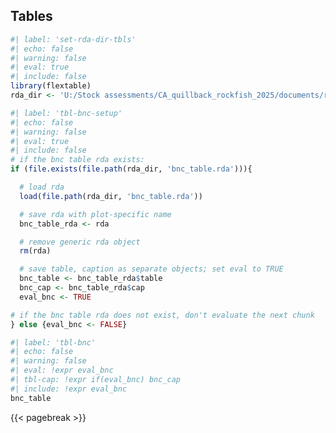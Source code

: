## Tables {#sec-tables}
 
```r
#| label: 'set-rda-dir-tbls'
#| echo: false 
#| warning: false 
#| eval: true 
#| include: false
library(flextable)
rda_dir <- 'U:/Stock assessments/CA_quillback_rockfish_2025/documents/rda_files'
``` 

```r
#| label: 'tbl-bnc-setup'
#| echo: false 
#| warning: false 
#| eval: true 
#| include: false
# if the bnc table rda exists:
if (file.exists(file.path(rda_dir, 'bnc_table.rda'))){

  # load rda
  load(file.path(rda_dir, 'bnc_table.rda'))

  # save rda with plot-specific name
  bnc_table_rda <- rda

  # remove generic rda object
  rm(rda)

  # save table, caption as separate objects; set eval to TRUE
  bnc_table <- bnc_table_rda$table
  bnc_cap <- bnc_table_rda$cap
  eval_bnc <- TRUE

# if the bnc table rda does not exist, don't evaluate the next chunk
} else {eval_bnc <- FALSE}
``` 

```r
#| label: 'tbl-bnc'
#| echo: false 
#| warning: false 
#| eval: !expr eval_bnc 
#| tbl-cap: !expr if(eval_bnc) bnc_cap 
#| include: !expr eval_bnc
bnc_table
``` 


{{< pagebreak >}}
